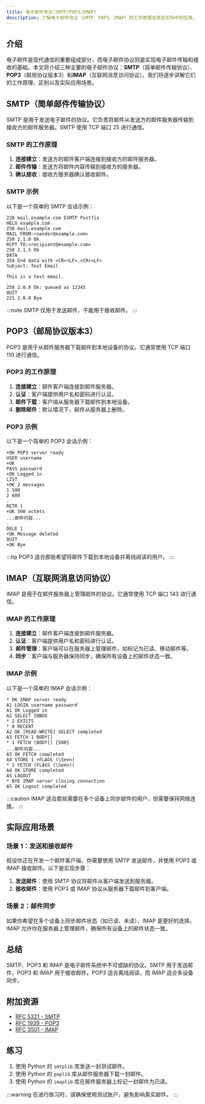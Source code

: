 ```yaml
---
title: 电子邮件协议(SMTP/POP3/IMAP)
description: 了解电子邮件协议（SMTP、POP3、IMAP）的工作原理及其在实际中的应用。
---
```


## 介绍

电子邮件是现代通信的重要组成部分，而电子邮件协议则是实现电子邮件传输和接收的基础。本文将介绍三种主要的电子邮件协议：**SMTP**（简单邮件传输协议）、**POP3**（邮局协议版本3）和**IMAP**（互联网消息访问协议）。我们将逐步讲解它们的工作原理、区别以及实际应用场景。

## SMTP（简单邮件传输协议）

SMTP 是用于发送电子邮件的协议。它负责将邮件从发送方的邮件服务器传输到接收方的邮件服务器。SMTP 使用 TCP 端口 25 进行通信。

### SMTP 的工作原理

1. **连接建立**：发送方的邮件客户端连接到接收方的邮件服务器。
2. **邮件传输**：发送方将邮件内容传输到接收方的服务器。
3. **确认接收**：接收方服务器确认接收邮件。

### SMTP 示例

以下是一个简单的 SMTP 会话示例：

```plaintext
220 mail.example.com ESMTP Postfix
HELO example.com
250 mail.example.com
MAIL FROM:<sender@example.com>
250 2.1.0 Ok
RCPT TO:<recipient@example.com>
250 2.1.5 Ok
DATA
354 End data with <CR><LF>.<CR><LF>
Subject: Test Email

This is a test email.
.
250 2.0.0 Ok: queued as 12345
QUIT
221 2.0.0 Bye
```

:::note
SMTP 仅用于发送邮件，不能用于接收邮件。
:::

## POP3（邮局协议版本3）

POP3 是用于从邮件服务器下载邮件到本地设备的协议。它通常使用 TCP 端口 110 进行通信。

### POP3 的工作原理

1. **连接建立**：邮件客户端连接到邮件服务器。
2. **认证**：客户端提供用户名和密码进行认证。
3. **邮件下载**：客户端从服务器下载邮件到本地设备。
4. **删除邮件**：默认情况下，邮件从服务器上删除。

### POP3 示例

以下是一个简单的 POP3 会话示例：

```plaintext
+OK POP3 server ready
USER username
+OK
PASS password
+OK Logged in
LIST
+OK 2 messages
1 500
2 600
.
RETR 1
+OK 500 octets
...邮件内容...
.
DELE 1
+OK Message deleted
QUIT
+OK Bye
```

:::tip
POP3 适合那些希望将邮件下载到本地设备并离线阅读的用户。
:::

## IMAP（互联网消息访问协议）

IMAP 是用于在邮件服务器上管理邮件的协议。它通常使用 TCP 端口 143 进行通信。

### IMAP 的工作原理

1. **连接建立**：邮件客户端连接到邮件服务器。
2. **认证**：客户端提供用户名和密码进行认证。
3. **邮件管理**：客户端可以在服务器上管理邮件，如标记为已读、移动邮件等。
4. **同步**：客户端与服务器保持同步，确保所有设备上的邮件状态一致。

### IMAP 示例

以下是一个简单的 IMAP 会话示例：

```plaintext
* OK IMAP server ready
A1 LOGIN username password
A1 OK Logged in
A2 SELECT INBOX
* 2 EXISTS
* 0 RECENT
A2 OK [READ-WRITE] SELECT completed
A3 FETCH 1 BODY[]
* 1 FETCH (BODY[] {500}
...邮件内容...
A3 OK FETCH completed
A4 STORE 1 +FLAGS (\Seen)
* 1 FETCH (FLAGS (\Seen))
A4 OK STORE completed
A5 LOGOUT
* BYE IMAP server closing connection
A5 OK Logout completed
```

:::caution
IMAP 适合那些需要在多个设备上同步邮件的用户，但需要保持网络连接。
:::

## 实际应用场景

### 场景 1：发送和接收邮件

假设你正在开发一个邮件客户端，你需要使用 SMTP 发送邮件，并使用 POP3 或 IMAP 接收邮件。以下是实现步骤：

1. **发送邮件**：使用 SMTP 协议将邮件从客户端发送到服务器。
2. **接收邮件**：使用 POP3 或 IMAP 协议从服务器下载邮件到客户端。

### 场景 2：邮件同步

如果你希望在多个设备上同步邮件状态（如已读、未读），IMAP 是更好的选择。IMAP 允许你在服务器上管理邮件，确保所有设备上的邮件状态一致。

## 总结

SMTP、POP3 和 IMAP 是电子邮件系统中不可或缺的协议。SMTP 用于发送邮件，POP3 和 IMAP 用于接收邮件。POP3 适合离线阅读，而 IMAP 适合多设备同步。

## 附加资源

- [RFC 5321 - SMTP](https://tools.ietf.org/html/rfc5321)
- [RFC 1939 - POP3](https://tools.ietf.org/html/rfc1939)
- [RFC 3501 - IMAP](https://tools.ietf.org/html/rfc3501)

## 练习

1. 使用 Python 的 `smtplib` 库发送一封测试邮件。
2. 使用 Python 的 `poplib` 库从邮件服务器下载一封邮件。
3. 使用 Python 的 `imaplib` 库在邮件服务器上标记一封邮件为已读。

:::warning
在进行练习时，请确保使用测试账户，避免影响真实邮件。
:::
